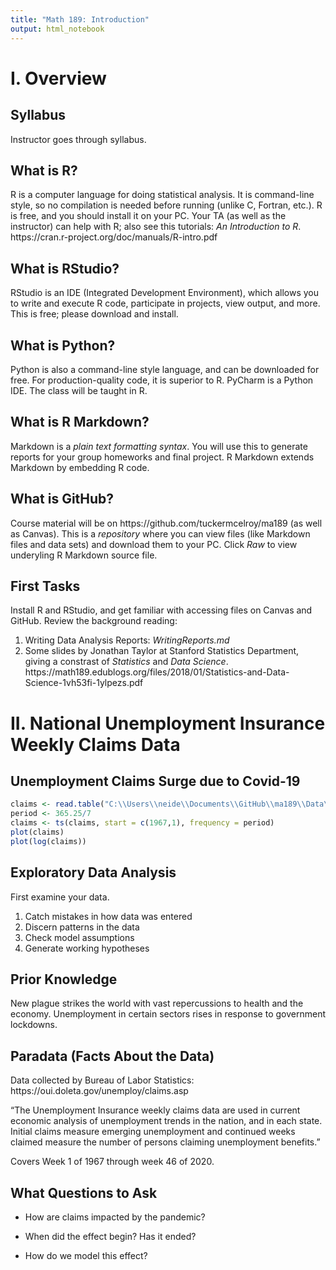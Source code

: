 ```yaml
---
title: "Math 189: Introduction"
output: html_notebook
---
```


# I. Overview

## Syllabus
Instructor goes through syllabus.

## What is R?
R is a computer language for doing statistical analysis. It is command-line style, so no compilation is needed before running (unlike C, Fortran, etc.). R is free, and you should install it on your PC. Your TA (as well as the instructor) can help with R; also see this tutorials: *An Introduction to R*. https://cran.r-project.org/doc/manuals/R-intro.pdf

## What is RStudio?
RStudio is an IDE (Integrated Development Environment), which allows you to write and execute R code, participate in projects, view output, and more. This is free; please download and install.

## What is Python?
Python is also a command-line style language, and can be downloaded for free. For production-quality code, it is superior to R. PyCharm is a Python IDE. The class will be taught in R.

## What is R Markdown?
Markdown is a *plain text formatting syntax*.  You will use this to generate reports for your group homeworks and final project.  R Markdown extends Markdown by embedding R code.

## What is GitHub?
Course material will be on https://github.com/tuckermcelroy/ma189 (as well as Canvas). This is a *repository* where you can view files (like Markdown files and data sets) and download them to your PC. Click *Raw* to view underyling R Markdown source file.

## First Tasks
Install R and RStudio, and get familiar with accessing files on Canvas and GitHub. Review the background reading:

1. Writing Data Analysis Reports: *WritingReports.md* 
2. Some slides by Jonathan Taylor at Stanford Statistics Department, giving a constrast of *Statistics* and *Data Science*.
https://math189.edublogs.org/files/2018/01/Statistics-and-Data-Science-1vh53fi-1ylpezs.pdf


# II.  National Unemployment Insurance Weekly Claims Data

## Unemployment Claims Surge due to Covid-19 

```r
claims <- read.table("C:\\Users\\neide\\Documents\\GitHub\\ma189\\Data\\InitialClaims.dat")
period <- 365.25/7
claims <- ts(claims, start = c(1967,1), frequency = period)
plot(claims)
plot(log(claims))
```
 

## Exploratory Data Analysis
First examine your data.

1. Catch mistakes in how data was entered
2. Discern patterns in the data
3. Check model assumptions
4. Generate working hypotheses

## Prior Knowledge

New plague strikes the world with vast repercussions to health and the economy. Unemployment in certain sectors rises in response to government lockdowns.
 
## Paradata (Facts About the Data)

Data collected by Bureau of Labor Statistics: https://oui.doleta.gov/unemploy/claims.asp

"The Unemployment Insurance weekly claims data are used in current economic analysis of unemployment trends in the nation, and in each state. Initial claims measure emerging unemployment and continued weeks claimed measure the number of persons claiming unemployment benefits."
 
Covers Week 1 of 1967 through week 46 of 2020.  
    
## What Questions to Ask

- How are claims impacted by the pandemic?

- When did the effect begin? Has it ended?  

- How do we model this effect?
